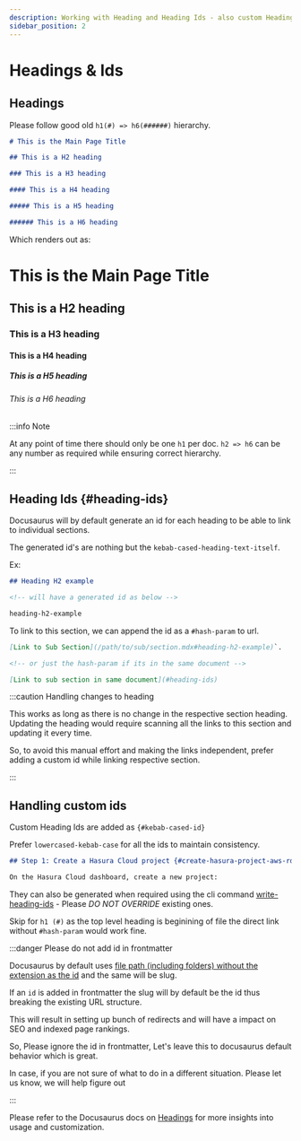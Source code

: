 ```yaml
---
description: Working with Heading and Heading Ids - also custom Heading Ids
sidebar_position: 2
---
```



# Headings & Ids

## Headings

Please follow good old `h1(#) => h6(######)` hierarchy.

```markdown
# This is the Main Page Title

## This is a H2 heading

### This is a H3 heading

#### This is a H4 heading

##### This is a H5 heading

###### This is a H6 heading
```

Which renders out as:

# This is the Main Page Title

## This is a H2 heading

### This is a H3 heading

#### This is a H4 heading

##### This is a H5 heading

###### This is a H6 heading

:::info Note

At any point of time there should only be one `h1` per doc. `h2 => h6` can be any number as required while ensuring
correct hierarchy.

:::

## Heading Ids {#heading-ids}

Docusaurus will by default generate an id for each heading to be able to link to individual sections.

The generated id's are nothing but the `kebab-cased-heading-text-itself`.

Ex:

```markdown
## Heading H2 example

<!-- will have a generated id as below -->

heading-h2-example
```

To link to this section, we can append the id as a `#hash-param` to url.

```markdown
[Link to Sub Section](/path/to/sub/section.mdx#heading-h2-example)`.

<!-- or just the hash-param if its in the same document -->

[Link to sub section in same document](#heading-ids)
```

:::caution Handling changes to heading

This works as long as there is no change in the respective section heading. Updating the heading would require
scanning all the links to this section and updating it every time.

So, to avoid this manual effort and making the links independent, prefer adding a custom id while linking respective
section.

:::

## Handling custom ids

Custom Heading Ids are added as `{#kebab-cased-id}`

Prefer `lowercased-kebab-case` for all the ids to maintain consistency.

```markdown {1}
## Step 1: Create a Hasura Cloud project {#create-hasura-project-aws-rds-aurora}

On the Hasura Cloud dashboard, create a new project:
```

They can also be generated when required using the cli command
[write-heading-ids](https://docusaurus.io/docs/cli#docusaurus-write-heading-ids-sitedir) - Please _DO NOT OVERRIDE_
existing ones.

Skip for `h1 (#)` as the top level heading is beginining of file the direct link without `#hash-param` would work fine.

:::danger Please do not add id in frontmatter

Docusaurus by default uses [file path (including folders) without the extension as the id](https://docusaurus.io/docs/api/plugins/@docusaurus/plugin-content-docs#id)
and the same will be slug.

If an `id` is added in frontmatter the slug will by default be the id thus breaking the existing URL structure.

This will result in setting up bunch of redirects and will have a impact on SEO and indexed page rankings.

So, Please ignore the id in frontmatter, Let's leave this to docusaurus default behavior which is great.

In case, if you are not sure of what to do in a different situation. Please let us know, we will help figure out

:::

Please refer to the Docusaurus docs on [Headings](https://docusaurus.io/docs/markdown-features/headings) for more
insights into usage and customization.
